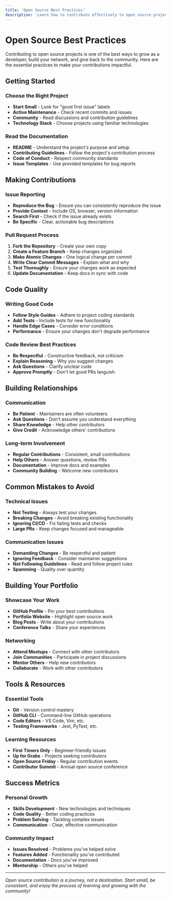 ---
title: 'Open Source Best Practices'
description: 'Learn how to contribute effectively to open source projects and build a strong developer reputation'
---

# Open Source Best Practices

Contributing to open source projects is one of the best ways to grow as a developer, build your network, and give back to the community. Here are the essential practices to make your contributions impactful.

## Getting Started

### Choose the Right Project
- **Start Small** - Look for "good first issue" labels
- **Active Maintenance** - Check recent commits and issues
- **Community** - Read discussions and contribution guidelines
- **Technology Stack** - Choose projects using familiar technologies

### Read the Documentation
- **README** - Understand the project's purpose and setup
- **Contributing Guidelines** - Follow the project's contribution process
- **Code of Conduct** - Respect community standards
- **Issue Templates** - Use provided templates for bug reports

## Making Contributions

### Issue Reporting
- **Reproduce the Bug** - Ensure you can consistently reproduce the issue
- **Provide Context** - Include OS, browser, version information
- **Search First** - Check if the issue already exists
- **Be Specific** - Clear, actionable bug descriptions

### Pull Request Process
1. **Fork the Repository** - Create your own copy
2. **Create a Feature Branch** - Keep changes organized
3. **Make Atomic Changes** - One logical change per commit
4. **Write Clear Commit Messages** - Explain what and why
5. **Test Thoroughly** - Ensure your changes work as expected
6. **Update Documentation** - Keep docs in sync with code

## Code Quality

### Writing Good Code
- **Follow Style Guides** - Adhere to project coding standards
- **Add Tests** - Include tests for new functionality
- **Handle Edge Cases** - Consider error conditions
- **Performance** - Ensure your changes don't degrade performance

### Code Review Best Practices
- **Be Respectful** - Constructive feedback, not criticism
- **Explain Reasoning** - Why you suggest changes
- **Ask Questions** - Clarify unclear code
- **Approve Promptly** - Don't let good PRs languish

## Building Relationships

### Communication
- **Be Patient** - Maintainers are often volunteers
- **Ask Questions** - Don't assume you understand everything
- **Share Knowledge** - Help other contributors
- **Give Credit** - Acknowledge others' contributions

### Long-term Involvement
- **Regular Contributions** - Consistent, small contributions
- **Help Others** - Answer questions, review PRs
- **Documentation** - Improve docs and examples
- **Community Building** - Welcome new contributors

## Common Mistakes to Avoid

### Technical Issues
- **Not Testing** - Always test your changes
- **Breaking Changes** - Avoid breaking existing functionality
- **Ignoring CI/CD** - Fix failing tests and checks
- **Large PRs** - Keep changes focused and manageable

### Communication Issues
- **Demanding Changes** - Be respectful and patient
- **Ignoring Feedback** - Consider maintainer suggestions
- **Not Following Guidelines** - Read and follow project rules
- **Spamming** - Quality over quantity

## Building Your Portfolio

### Showcase Your Work
- **GitHub Profile** - Pin your best contributions
- **Portfolio Website** - Highlight open source work
- **Blog Posts** - Write about your contributions
- **Conference Talks** - Share your experiences

### Networking
- **Attend Meetups** - Connect with other contributors
- **Join Communities** - Participate in project discussions
- **Mentor Others** - Help new contributors
- **Collaborate** - Work with other contributors

## Tools & Resources

### Essential Tools
- **Git** - Version control mastery
- **GitHub CLI** - Command-line GitHub operations
- **Code Editors** - VS Code, Vim, etc.
- **Testing Frameworks** - Jest, PyTest, etc.

### Learning Resources
- **First Timers Only** - Beginner-friendly issues
- **Up for Grabs** - Projects seeking contributors
- **Open Source Friday** - Regular contribution events
- **Contributor Summit** - Annual open source conference

## Success Metrics

### Personal Growth
- **Skills Development** - New technologies and techniques
- **Code Quality** - Better coding practices
- **Problem Solving** - Tackling complex issues
- **Communication** - Clear, effective communication

### Community Impact
- **Issues Resolved** - Problems you've helped solve
- **Features Added** - Functionality you've contributed
- **Documentation** - Docs you've improved
- **Mentorship** - Others you've helped

---

*Open source contribution is a journey, not a destination. Start small, be consistent, and enjoy the process of learning and growing with the community!*